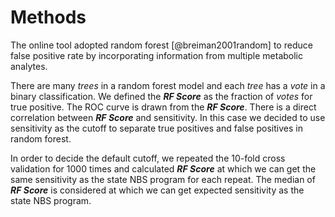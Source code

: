 # Methods {#methods}

The online tool adopted random forest [@breiman2001random] to reduce false positive rate by incorporating information from multiple metabolic analytes. 

There are many *trees* in a random forest model and each *tree* has a *vote* in a binary classification. We defined the *__RF Score__* as the fraction of *votes* for true positive. The ROC curve is drawn from the *__RF Score__*. There is a direct correlation between *__RF Score__* and sensitivity. In this case we decided to use sensitivity as the cutoff to separate true positives and false positives in random forest.

In order to decide the default cutoff, we repeated the 10-fold cross validation for 1000 times and calculated *__RF Score__* at which we can get the same sensitivity as the state NBS program for each repeat. The median of *__RF Score__* is considered at which we can get expected sensitivity as the state NBS program. 